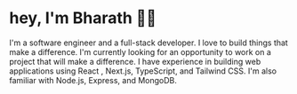 
# hey, I'm Bharath 👋🏻



<div style={{marginTop: "2rem"}}>
I'm a software engineer and a full-stack developer. I love to <Link className="dark:text-gray-200 dark:underline" href="/work">build</Link>
things that make a difference. I'm currently looking for an
opportunity to work on a project that will make a difference.
I have experience in building web applications using <Link className="dark:text-gray-200 dark:underline" href="https://react.dev">React</Link>
, Next.js, TypeScript, and Tailwind CSS. I'm also familiar with
Node.js, Express, and MongoDB.
</div>
